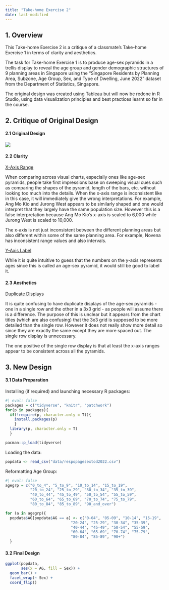 ```yaml
---
title: "Take-home Exercise 2"
date: last-modified
---
```


## **1. Overview**

This Take-home Exercise 2 is a critique of a classmate's Take-home Exercise 1 in terms of clarity and aesthetics.

The task for Take-home Exercise 1 is to produce age-sex pyramids in a trellis display to reveal the age group and gender demographic structures of 9 planning areas in Singapore using the "Singapore Residents by Planning Area, Subzone, Age Group, Sex, and Type of Dwelling, June 2022" dataset from the Department of Statistics, Singapore.

The original design was created using Tableau but will now be redone in R Studio, using data visualization principles and best practices learnt so far in the course.

## **2. Critique of Original Design**

#### **2.1 Original Design**

![](images/Original%20Design.png)

#### **2.2 Clarity**

[X-Axis Range]{.underline}

When comparing across visual charts, especially ones like age-sex pyramids, people take first impressions base on sweeping visual cues such as comparing the shapes of the pyramid, length of the bars, etc. without looking too much into the details. When the x-axis range is inconsistent like in this case, it will immediately give the wrong interpretations. For example, Ang Mo Kio and Jurong West appears to be similarly shaped and one would interpret that they largely have the same population size. However this is a false interpretation because Ang Mo Kio's x-axis is scaled to 6,000 while Jurong West is scaled to 10,000.

The x-axis is not just inconsistent between the different planning areas but also different within some of the same planning area. For example, Novena has inconsistent range values and also intervals.

[Y-Axis Label]{.underline}

While it is quite intuitive to guess that the numbers on the y-axis represents ages since this is called an age-sex pyramid, it would still be good to label it.

#### **2.3 Aesthetics**

[Duplicate Displays]{.underline}

It is quite confusing to have duplicate displays of the age-sex pyramids - one in a single row and the other in a 3x3 grid - as people will assume there is a difference. The purpose of this is unclear but it appears from the chart titles (which are also confusing) that the 3x3 grid is supposed to be more detailed than the single row. However it does not really show more detail so since they are exactly the same except they are more spaced out. The single row display is unnecessary.

The one positive of the single row display is that at least the x-axis ranges appear to be consistent across all the pyramids.

## **3. New Design**

#### **3.1 Data Preparation**

Installing (if required) and launching necessary R packages:

```r
#| eval: false
packages = c("tidyverse", "knitr", "patchwork")
for(p in packages){
  if(!require(p, character.only = T)){
    install.packages(p)
    }
  library(p, character.only = T)
  }
```

```r
pacman::p_load(tidyverse)
```

Loading the data:

```r
popdata <- read_csv("data/respopagesextod2022.csv")
```

Reformatting Age Group:

```r
#| eval: false
agegrp = c("0_to_4", "5_to_9", "10_to_14", "15_to_19", 
           "20_to_24", "25_to_29", "30_to_34", "35_to_39", 
           "40_to_44", "45_to_49", "50_to_54", "55_to_59",
           "60_to_64", "65_to_69", "70_to_74", "75_to_79", 
           "80_to_84", "85_to_89", "90_and_over")

for (a in agegrp){
  popdata$AG[popdata$AG == a] <- c("0-04", "05-09", "10-14", "15-19",
                             "20-24", "25-29", "30-34", "35-39",
                             "40-44", "45-49", "50-54", "55-59",
                             "60-64", "65-69", "70-74", "75-79",
                             "80-84", "85-89", "90+")
  }
```

#### **3.2 Final Design**

```r
ggplot(popdata, 
       aes(x = AG, fill = Sex)) + 
  geom_bar() +
  facet_wrap(~ Sex) +
  coord_flip()
```
